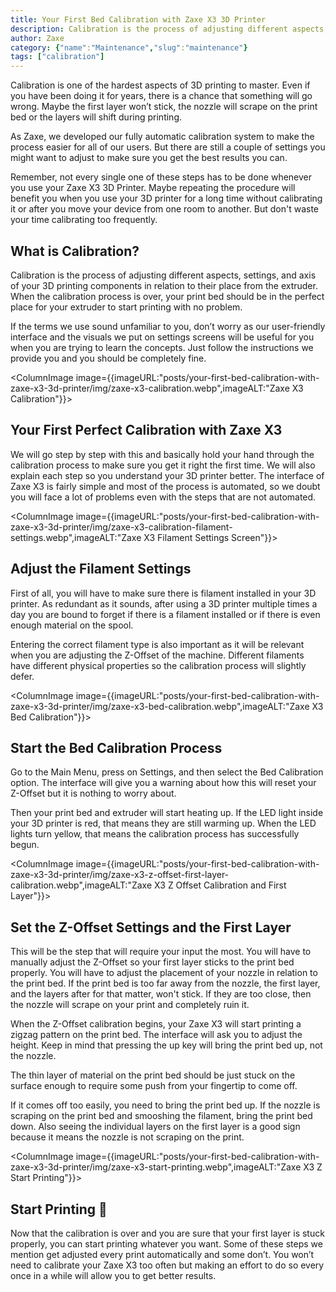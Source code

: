 ```yaml
---
title: Your First Bed Calibration with Zaxe X3 3D Printer
description: Calibration is the process of adjusting different aspects, settings, and axis of your 3D printing components in relation to their place from the extruder.
author: Zaxe
category: {"name":"Maintenance","slug":"maintenance"}
tags: ["calibration"]
---
```


Calibration is one of the hardest aspects of 3D printing to master. Even if you have been doing it for years, there is a chance that something will go wrong. Maybe the first layer won’t stick, the nozzle will scrape on the print bed or the layers will shift during printing. 

As Zaxe, we developed our fully automatic calibration system to make the process easier for all of our users. But there are still a couple of settings you might want to adjust to make sure you get the best results you can. 

Remember, not every single one of these steps has to be done whenever you use your Zaxe X3 3D Printer. Maybe repeating the procedure will benefit you when you use your 3D printer for a long time without calibrating it or after you move your device from one room to another. But don't waste your time calibrating too frequently. 

## What is Calibration? 

Calibration is the process of adjusting different aspects, settings, and axis of your 3D printing components in relation to their place from the extruder. When the calibration process is over, your print bed should be in the perfect place for your extruder to start printing with no problem.

If the terms we use sound unfamiliar to you, don’t worry as our user-friendly interface and the visuals we put on settings screens will be useful for you when you are trying to learn the concepts. Just follow the instructions we provide you and you should be completely fine. 

<ColumnImage image={{imageURL:"posts/your-first-bed-calibration-with-zaxe-x3-3d-printer/img/zaxe-x3-calibration.webp",imageALT:"Zaxe X3 Calibration"}}>
## Your First Perfect Calibration with Zaxe X3

We will go step by step with this and basically hold your hand through the calibration process to make sure you get it right the first time. We will also explain each step so you understand your 3D printer better. The interface of Zaxe X3 is fairly simple and most of the process is automated, so we doubt you will face a lot of problems even with the steps that are not automated. 
</ColumnImage>

<ColumnImage image={{imageURL:"posts/your-first-bed-calibration-with-zaxe-x3-3d-printer/img/zaxe-x3-calibration-filament-settings.webp",imageALT:"Zaxe X3 Filament Settings Screen"}}>
## Adjust the Filament Settings 

First of all, you will have to make sure there is filament installed in your 3D printer. As redundant as it sounds, after using a 3D printer multiple times a day you are bound to forget if there is a filament installed or if there is even enough material on the spool. 

Entering the correct filament type is also important as it will be relevant when you are adjusting the Z-Offset of the machine. Different filaments have different physical properties so the calibration process will slightly defer. 
</ColumnImage>

<ColumnImage image={{imageURL:"posts/your-first-bed-calibration-with-zaxe-x3-3d-printer/img/zaxe-x3-bed-calibration.webp",imageALT:"Zaxe X3 Bed Calibration"}}>
## Start the Bed Calibration Process

Go to the Main Menu, press on Settings, and then select the Bed Calibration option. The interface will give you a warning about how this will reset your Z-Offset but it is nothing to worry about. 

Then your print bed and extruder will start heating up. If the LED light inside your 3D printer is red, that means they are still warming up. When the LED lights turn yellow, that means the calibration process has successfully begun.
</ColumnImage>

<ColumnImage image={{imageURL:"posts/your-first-bed-calibration-with-zaxe-x3-3d-printer/img/zaxe-x3-z-offset-first-layer-calibration.webp",imageALT:"Zaxe X3 Z Offset Calibration and First Layer"}}>
## Set the Z-Offset Settings and the First Layer

This will be the step that will require your input the most. You will have to manually adjust the Z-Offset so your first layer sticks to the print bed properly. You will have to adjust the placement of your nozzle in relation to the print bed. If the print bed is too far away from the nozzle, the first layer, and the layers after for that matter, won't stick. If they are too close, then the nozzle will scrape on your print and completely ruin it. 

When the Z-Offset calibration begins, your Zaxe X3 will start printing a zigzag pattern on the print bed. The interface will ask you to adjust the height. Keep in mind that pressing the up key will bring the print bed up, not the nozzle. 

The thin layer of material on the print bed should be just stuck on the surface enough to require some push from your fingertip to come off.
</ColumnImage>

If it comes off too easily, you need to bring the print bed up. If the nozzle is scraping on the print bed and smooshing the filament, bring the print bed down. Also seeing the individual layers on the first layer is a good sign because it means the nozzle is not scraping on the print.

<ColumnImage image={{imageURL:"posts/your-first-bed-calibration-with-zaxe-x3-3d-printer/img/zaxe-x3-start-printing.webp",imageALT:"Zaxe X3 Z Start Printing"}}>
## Start Printing 🎉

Now that the calibration is over and you are sure that your first layer is stuck properly, you can start printing whatever you want. Some of these steps we mention get adjusted every print automatically and some don’t. You won’t need to calibrate your Zaxe X3 too often but making an effort to do so every once in a while will allow you to get better results. 
</ColumnImage>
